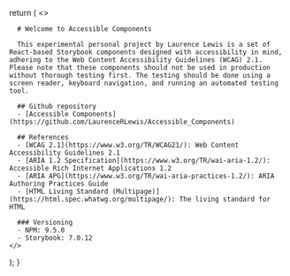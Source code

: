 
  return (
    <>
      <Meta title="AccessibleComponents/Introduction" />

      # Welcome to Accessible Components

      This experimental personal project by Laurence Lewis is a set of React-based Storybook components designed with accessibility in mind, adhering to the Web Content Accessibility Guidelines (WCAG) 2.1. Please note that these components should not be used in production without thorough testing first. The testing should be done using a screen reader, keyboard navigation, and running an automated testing tool.

      ## Github repository
      - [Accessible Components](https://github.com/LaurenceRLewis/Accessible_Components)

      ## References
      - [WCAG 2.1](https://www.w3.org/TR/WCAG21/): Web Content Accessibility Guidelines 2.1
      - [ARIA 1.2 Specification](https://www.w3.org/TR/wai-aria-1.2/): Accessible Rich Internet Applications 1.2
      - [ARIA APG](https://www.w3.org/TR/wai-aria-practices-1.2/): ARIA Authoring Practices Guide
      - [HTML Living Standard (Multipage)](https://html.spec.whatwg.org/multipage/): The living standard for HTML

      ### Versioning
      - NPM: 9.5.0
      - Storybook: 7.0.12
    </>
  );
}